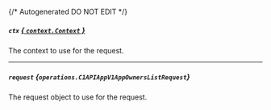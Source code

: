 {/* Autogenerated DO NOT EDIT  */}

##### `ctx` [*{ `context.Context` }*](https://pkg.go.dev/context#Context)
The context to use for the request.

---
##### `request` *{`operations.C1APIAppV1AppOwnersListRequest`}*
The request object to use for the request.

<Collapsible openLabel={Labels.showProperties} closeLabel={Labels.hideProperties}>
  <C1APIAppV1AppOwnersListRequest />
</Collapsible>

